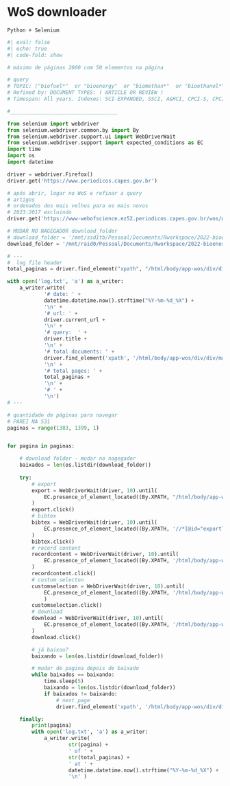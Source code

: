 
# WoS downloader

`Python + Selenium`


```python
#| eval: false 
#| echo: true
#| code-fold: show

# máximo de páginas 2000 com 50 elementos na página

# query 
# TOPIC: ("biofuel*"  or "bioenergy"  or "biomethan*"  or "bioethanol*"  or "biodiesel*"  or "biogas*"  or "biooil*"  or "biorefin*"  or "synfuel*"  or "syngas*"  or "synoil*"  or "biohydrogen*"  or "biopropanol*"  or "biobutanol*"  or "biochar*")
# Refined by: DOCUMENT TYPES: ( ARTICLE OR REVIEW )
# Timespan: All years. Indexes: SCI-EXPANDED, SSCI, A&HCI, CPCI-S, CPCI-SSH, ESCI.

#___________________________________ 

from selenium import webdriver
from selenium.webdriver.common.by import By
from selenium.webdriver.support.ui import WebDriverWait
from selenium.webdriver.support import expected_conditions as EC
import time
import os
import datetime

driver = webdriver.Firefox() 
driver.get('https://www.periodicos.capes.gov.br')

# após abrir, logar no WoS e refinar a query
# artigos
# ordenados dos mais velhos para os mais novos
# 2023:2017 excluindo
driver.get('https://www-webofscience.ez52.periodicos.capes.gov.br/wos/woscc/summary/4a8f92c9-d986-4ec6-ab50-a7d8f9d12ae0-4725d22e/date-ascending/1383') 

# MUDAR NO NAGEGADOR download_folder
# download_folder = '/mnt/ssd1tb/Pessoal/Documents/Rworkspace/2022-bioenergy/bibs'
download_folder = '/mnt/raid0/Pessoal/Documents/Rworkspace/2022-bioenergy/bibs'

# ---
#  log file header
total_paginas = driver.find_element("xpath", "/html/body/app-wos/div/div/main/div/div/div[2]/app-input-route/app-base-summary-component/div/div[2]/app-page-controls[1]/div/form/div/span").text

with open('log.txt', 'a') as a_writer:
    a_writer.write( 
            '# date: ' +
            datetime.datetime.now().strftime("%Y-%m-%d_%X") +
            '\n' + 
            '# url: ' +
            driver.current_url + 
            '\n' + 
            '# query:  ' +
            driver.title + 
            '\n' + 
            '# total documents: ' +
            driver.find_element('xpath', '/html/body/app-wos/div/div/main/div/div/div[2]/app-input-route/app-base-summary-component/app-search-friendly-display/div[1]/app-general-search-friendly-display/h1/span').text +
            '\n' +
            '# total pages: ' + 
            total_paginas +
            '\n' + 
            '# ' +
            '\n')
# ---

# quantidade de páginas para navegar
# PAREI NA 531
paginas = range(1383, 1399, 1)


for pagina in paginas:

    # download folder - mudar no nagegador
    baixados = len(os.listdir(download_folder)) 
    
    try:
        # export
        export = WebDriverWait(driver, 10).until(
            EC.presence_of_element_located((By.XPATH, "/html/body/app-wos/div/div/main/div/div/div[2]/app-input-route/app-base-summary-component/div/div[2]/app-page-controls[1]/div/app-export-option/div/app-export-menu/div/button/span[1]"))
        )
        export.click()
        # bibtex
        bibtex = WebDriverWait(driver, 10).until(
            EC.presence_of_element_located((By.XPATH, '//*[@id="exportToBibtexButton"]'))
        )
        bibtex.click()
        # record content
        recordcontent = WebDriverWait(driver, 10).until(
            EC.presence_of_element_located((By.XPATH, '/html/body/app-wos/div/div/main/div/div/div[2]/app-input-route[1]/app-export-overlay/div/div[3]/div[2]/app-export-out-details/div/div[2]/form/div/div[1]/wos-select/button/span[1]'))
        )
        recordcontent.click()
        # custom selecton
        customselection = WebDriverWait(driver, 10).until(
            EC.presence_of_element_located((By.XPATH, '/html/body/app-wos/div/div/main/div/div/div[2]/app-input-route[1]/app-export-overlay/div/div[3]/div[2]/app-export-out-details/div/div[2]/form/div/div[1]/wos-select/div/div/div[2]/div[5]/span'))
            )
        customselection.click()
        # download
        download = WebDriverWait(driver, 10).until(
            EC.presence_of_element_located((By.XPATH, '/html/body/app-wos/div/div/main/div/div/div[2]/app-input-route[1]/app-export-overlay/div/div[3]/div[2]/app-export-out-details/div/div[2]/form/div/div[2]/button[1]/span[1]/span'))
        )
        download.click()

        # já baixou?
        baixando = len(os.listdir(download_folder))

        # mudar de pagina depois de baixado 
        while baixados == baixando:
            time.sleep(5)
            baixando = len(os.listdir(download_folder))
            if baixados != baixando:
                # next page
                driver.find_element('xpath', '/html/body/app-wos/div/div/main/div/div/div[2]/app-input-route/app-base-summary-component/div/div[2]/app-page-controls[1]/div/form/div/button[2]').click()

    finally:
        print(pagina)
        with open('log.txt', 'a') as a_writer:
            a_writer.write( 
                    str(pagina) +
                    ' of ' +
                    str(total_paginas) + 
                    ' at ' + 
                    datetime.datetime.now().strftime("%Y-%m-%d_%X") + 
                    '\n' )
        

```


